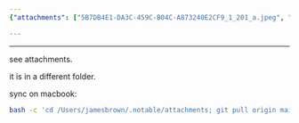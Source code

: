 ```yaml
---
{"attachments": ["5B7DB4E1-DA3C-459C-B04C-A873240E2CF9_1_201_a.jpeg", "9EE816B3-49EE-4319-9482-D4F05D5FFF35_1_201_a.jpeg", "27A496D0-5CE5-40D1-9F1E-159F0E26EAC1_1_201_a.jpeg", "98B814D1-A7BB-4830-B624-46DD3FB30877_1_201_a.jpeg", "100D0AF4-AB17-4D4F-958F-3010C84CEA06_1_201_a.jpeg", "94697DAB-DE2E-4701-8BB2-0C62A62F450D_1_201_a.jpeg", "94697DAB-DE2E-4701-8BB2-0C62A62F450D_1_201_a.jpeg", "A6B2E19A-2E88-4EC6-85C7-94C2241E06DB_1_201_a.jpeg", "A6B60599-029F-4556-953F-7561D06F0370_1_201_a.jpeg", "AE73B5A7-4B2B-4CED-99EA-08128457D79A_1_201_a.jpeg", "B6EA8EA3-5232-484A-B89C-01D975FE4C86_1_201_a.jpeg", "BD5D0BAE-D08C-4728-874D-488DD24E0D45_1_201_a.jpeg", "CD9997C5-DFE2-47ED-9F8C-1255E43F4E5A_1_201_a.jpeg", "E487BE4D-07D7-4DD7-B4E5-D78BC6E66B9C_1_201_a.jpeg", "E846EDBA-150C-4BE0-8BE6-3903A5840E15_1_201_a.jpeg"], "categories": &id001 ["MacBook", "command line", "Git", "backups", "syncing notes", "attachments", "commit"], "category": "Notes and Scripts Backup", "date": "2022-10-11 10:26:59", "description": "These instructions provide a step-by-step guide on how to sync hand-written notes and scripts backup on a MacBook using the command line and Git. The process involves copying files to a different folder, attaching necessary files, pulling updates from the main branch, and finally committing the changes. This method ensures that your data remains secure and up-to-date.", "tags": *id001, "title": "My Notes On Paper, Hand-Written Scripts Backup"}

---
```


------

see attachments.

it is in a different folder.

sync on macbook:

```bash
bash -c 'cd /Users/jamesbrown/.notable/attachments; git pull origin main; git add .; git commit -m "init commit"; git push origin main'

```

